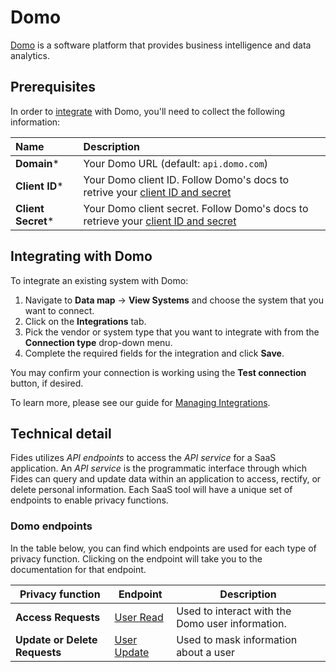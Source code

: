 # Domo
[Domo](https://www.domo.com/) is a software platform that provides business intelligence and data analytics.

## Prerequisites

In order to [integrate](../) with Domo, you'll need to collect the following information:

| Name                       | Description                                                                                                                             |
| :------------------------- | :-------------------------------------------------------------------------------------------------------------------------------------- |
| **Domain***                | Your Domo URL (default: `api.domo.com`)  |
| **Client ID***             | Your Domo client ID. Follow Domo's docs to retrive your [client ID and secret](https://developer.domo.com/portal/8ba9aedad3679-ap-is#quickstart) |
| **Client Secret***         | Your Domo client secret. Follow Domo's docs to retrieve your [client ID and secret](https://developer.domo.com/portal/8ba9aedad3679-ap-is#quickstart)|

## Integrating with Domo
To integrate an existing system with Domo:

1. Navigate to **Data map** → **View Systems** and choose the system that you want to connect.
2. Click on the **Integrations** tab.
3. Pick the vendor or system type that you want to integrate with from the **Connection type** drop-down menu.
4. Complete the required fields for the integration and click **Save**. 

You may confirm your connection is working using the **Test connection** button, if desired.

To learn more, please see our guide for [Managing Integrations](/user-guides/integrations/manage-integrations).

## Technical detail 

Fides utilizes _API endpoints_ to access the _API service_ for a SaaS application. An _API service_ is the programmatic interface through which Fides can query and update data within an application to access, rectify, or delete personal information. Each SaaS tool will have a unique set of endpoints to enable privacy functions. 

### Domo endpoints
In the table below, you can find which endpoints are used for each type of privacy function. Clicking on the endpoint will take you to the documentation for that endpoint.

| Privacy function | Endpoint | Description |
|----|----|----|
| **Access Requests** | [User Read](https://developer.domo.com/portal/7269956a660d7-list-users) | Used to interact with the Domo user information. |
| **Update or Delete Requests** | [User Update](https://developer.domo.com/portal/6d07be3b66fad-update-a-user) | Used to mask information about a user |
